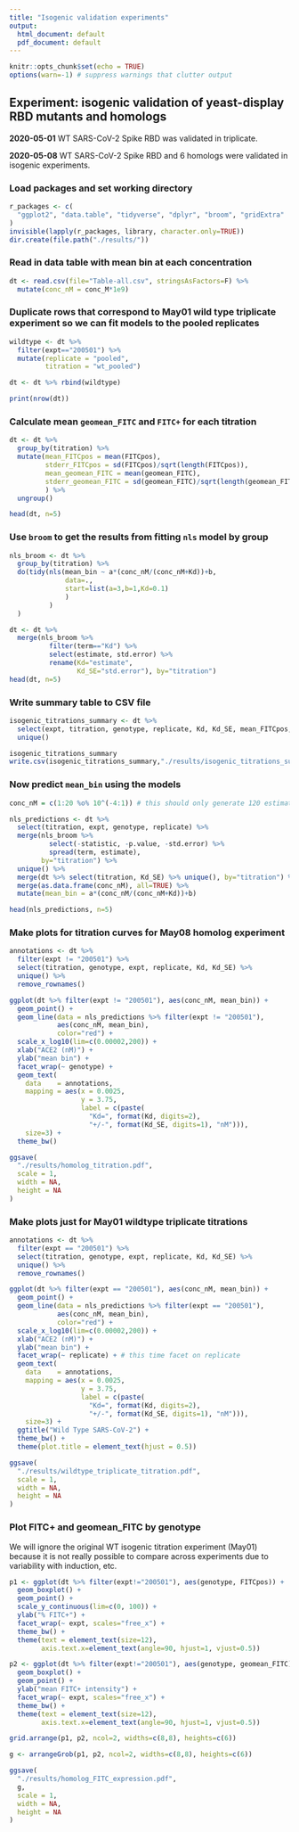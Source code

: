 ```yaml
---
title: "Isogenic validation experiments"
output:
  html_document: default
  pdf_document: default
---
```


```r
knitr::opts_chunk$set(echo = TRUE)
options(warn=-1) # suppress warnings that clutter output
```

## Experiment: isogenic validation of yeast-display RBD mutants and homologs

**2020-05-01**
WT SARS-CoV-2 Spike RBD was validated in triplicate. 

**2020-05-08**
WT SARS-CoV-2 Spike RBD and 6 homologs were validated in isogenic experiments. 

### Load packages and set working directory
```r
r_packages <- c(
  "ggplot2", "data.table", "tidyverse", "dplyr", "broom", "gridExtra"
)
invisible(lapply(r_packages, library, character.only=TRUE))
dir.create(file.path("./results/"))
```

### Read in data table with mean bin at each concentration
```r
dt <- read.csv(file="Table-all.csv", stringsAsFactors=F) %>%
  mutate(conc_nM = conc_M*1e9)
```

### Duplicate rows that correspond to May01 wild type triplicate experiment so we can fit models to the pooled replicates
```r
wildtype <- dt %>% 
  filter(expt=="200501") %>%
  mutate(replicate = "pooled",
         titration = "wt_pooled")

dt <- dt %>% rbind(wildtype)

print(nrow(dt))
```

### Calculate mean `geomean_FITC` and `FITC+` for each titration
```r
dt <- dt %>% 
  group_by(titration) %>%
  mutate(mean_FITCpos = mean(FITCpos),
         stderr_FITCpos = sd(FITCpos)/sqrt(length(FITCpos)),
         mean_geomean_FITC = mean(geomean_FITC),
         stderr_geomean_FITC = sd(geomean_FITC)/sqrt(length(geomean_FITC))
         ) %>%
  ungroup()

head(dt, n=5)
```

### Use `broom` to get the results from fitting `nls` model by group
```r
nls_broom <- dt %>% 
  group_by(titration) %>%
  do(tidy(nls(mean_bin ~ a*(conc_nM/(conc_nM+Kd))+b,
              data=.,
              start=list(a=3,b=1,Kd=0.1)
              )
          ) 
  )

dt <- dt %>%
  merge(nls_broom %>%
          filter(term=="Kd") %>%
          select(estimate, std.error) %>%
          rename(Kd="estimate",
                 Kd_SE="std.error"), by="titration")
head(dt, n=5)
```
### Write summary table to CSV file
```r
isogenic_titrations_summary <- dt %>% 
  select(expt, titration, genotype, replicate, Kd, Kd_SE, mean_FITCpos, mean_geomean_FITC) %>%
  unique()

isogenic_titrations_summary
write.csv(isogenic_titrations_summary,"./results/isogenic_titrations_summary.csv", row.names = FALSE)
```

### Now predict `mean_bin` using the models 
```r
conc_nM = c(1:20 %o% 10^(-4:1)) # this should only generate 120 estimates per titration (faster!)

nls_predictions <- dt %>%
  select(titration, expt, genotype, replicate) %>%
  merge(nls_broom %>%
          select(-statistic, -p.value, -std.error) %>%
          spread(term, estimate), 
        by="titration") %>%
  unique() %>%
  merge(dt %>% select(titration, Kd_SE) %>% unique(), by="titration") %>%
  merge(as.data.frame(conc_nM), all=TRUE) %>%
  mutate(mean_bin = a*(conc_nM/(conc_nM+Kd))+b)

head(nls_predictions, n=5)
```

### Make plots for titration curves for May08 homolog experiment
```r
annotations <- dt %>% 
  filter(expt != "200501") %>% 
  select(titration, genotype, expt, replicate, Kd, Kd_SE) %>%
  unique() %>%
  remove_rownames()

ggplot(dt %>% filter(expt != "200501"), aes(conc_nM, mean_bin)) +
  geom_point() +
  geom_line(data = nls_predictions %>% filter(expt != "200501"),
            aes(conc_nM, mean_bin),
            color="red") +
  scale_x_log10(lim=c(0.00002,200)) +
  xlab("ACE2 (nM)") +
  ylab("mean bin") +
  facet_wrap(~ genotype) +
  geom_text(
    data    = annotations,
    mapping = aes(x = 0.0025, 
                  y = 3.75, 
                  label = c(paste(
                    "Kd=", format(Kd, digits=2),
                    "+/-", format(Kd_SE, digits=1), "nM"))),
    size=3) +
  theme_bw()

ggsave(
  "./results/homolog_titration.pdf",
  scale = 1,
  width = NA,
  height = NA
)
```
### Make plots just for May01 wildtype triplicate titrations
```r
annotations <- dt %>% 
  filter(expt == "200501") %>% 
  select(titration, genotype, expt, replicate, Kd, Kd_SE) %>%
  unique() %>%
  remove_rownames()

ggplot(dt %>% filter(expt == "200501"), aes(conc_nM, mean_bin)) +
  geom_point() +
  geom_line(data = nls_predictions %>% filter(expt == "200501"),
            aes(conc_nM, mean_bin),
            color="red") +
  scale_x_log10(lim=c(0.00002,200)) +
  xlab("ACE2 (nM)") +
  ylab("mean bin") +
  facet_wrap(~ replicate) + # this time facet on replicate
  geom_text(
    data    = annotations,
    mapping = aes(x = 0.0025, 
                  y = 3.75, 
                  label = c(paste(
                    "Kd=", format(Kd, digits=2),
                    "+/-", format(Kd_SE, digits=1), "nM"))),
    size=3) +
  ggtitle("Wild Type SARS-CoV-2") +
  theme_bw() +
  theme(plot.title = element_text(hjust = 0.5))

ggsave(
  "./results/wildtype_triplicate_titration.pdf",
  scale = 1,
  width = NA,
  height = NA
)
```

### Plot FITC+ and geomean_FITC by genotype
We will ignore the original WT isogenic titration experiment (May01) because it is not really possible to compare across experiments due to variability with induction, etc. 
```r
p1 <- ggplot(dt %>% filter(expt!="200501"), aes(genotype, FITCpos)) + 
  geom_boxplot() +
  geom_point() +
  scale_y_continuous(lim=c(0, 100)) +
  ylab("% FITC+") +
  facet_wrap(~ expt, scales="free_x") +
  theme_bw() +
  theme(text = element_text(size=12), 
        axis.text.x=element_text(angle=90, hjust=1, vjust=0.5))

p2 <- ggplot(dt %>% filter(expt!="200501"), aes(genotype, geomean_FITC)) +
  geom_boxplot() +
  geom_point() +
  ylab("mean FITC+ intensity") +
  facet_wrap(~ expt, scales="free_x") +
  theme_bw() +
  theme(text = element_text(size=12), 
        axis.text.x=element_text(angle=90, hjust=1, vjust=0.5))

grid.arrange(p1, p2, ncol=2, widths=c(8,8), heights=c(6))

g <- arrangeGrob(p1, p2, ncol=2, widths=c(8,8), heights=c(6))

ggsave(
  "./results/homolog_FITC_expression.pdf",
  g,
  scale = 1,
  width = NA,
  height = NA
)
```



